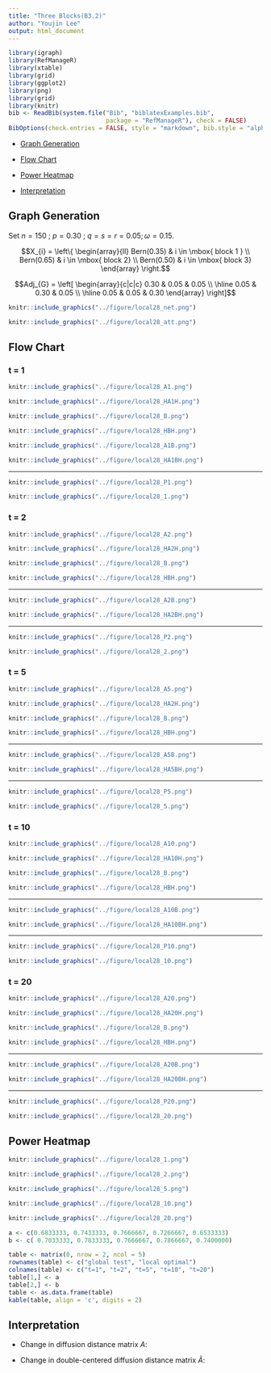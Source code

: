```yaml
---
title: "Three Blocks(B3.2)"
author: "Youjin Lee"
output: html_document
---
```




```r
library(igraph)
library(RefManageR)
library(xtable)
library(grid)
library(ggplot2)
library(png)
library(grid)
library(knitr)
bib <- ReadBib(system.file("Bib", "biblatexExamples.bib", 
                           package = "RefManageR"), check = FALSE)
BibOptions(check.entries = FALSE, style = "markdown", bib.style = "alphabetic", cite.style = 'alphabetic')
```


- [Graph Generation](# Graph Generation)

- [Flow Chart](# Flow Chart)

- [Power Heatmap](# Power Heatmap)

- [Interpretation](# Interpretation)

## Graph Generation
<a name=" Graph Generation"/>

Set $n=150$ ; $p = 0.30$ ; $q = s =  r = 0.05; \omega= 0.15.$

$$X_{i} = \left\{ \begin{array}{ll}  Bern(0.35) & i \in \mbox{ block 1 } \\ Bern(0.65) & i \in \mbox{ block 2} \\ Bern(0.50) &   i \in \mbox{ block 3} \end{array} \right.$$


$$Adj_{G} = \left[  \begin{array}{c|c|c} 0.30 & 0.05  & 0.05 \\ \hline 0.05 & 0.30 & 0.05 \\ \hline 0.05 & 0.05 & 0.30 \end{array} \right]$$


```r
knitr::include_graphics("../figure/local28_net.png")
```
```r
knitr::include_graphics("../figure/local28_att.png")
```



## Flow Chart
<a name=" Flow Chart"/>

### t = 1

```r
knitr::include_graphics("../figure/local28_A1.png")
```
```r
knitr::include_graphics("../figure/local28_HA1H.png")
```
```r
knitr::include_graphics("../figure/local28_B.png")
```
```r
knitr::include_graphics("../figure/local28_HBH.png")
```


```r
knitr::include_graphics("../figure/local28_A1B.png")
```
```r
knitr::include_graphics("../figure/local28_HA1BH.png")
```

<hr />

```r
knitr::include_graphics("../figure/local28_P1.png")
```
```r
knitr::include_graphics("../figure/local28_1.png")
```




### t = 2

```r
knitr::include_graphics("../figure/local28_A2.png")
```
```r
knitr::include_graphics("../figure/local28_HA2H.png")
```

```r
knitr::include_graphics("../figure/local28_B.png")
```
```r
knitr::include_graphics("../figure/local28_HBH.png")
```


<hr />

```r
knitr::include_graphics("../figure/local28_A2B.png")
```
```r
knitr::include_graphics("../figure/local28_HA2BH.png")
```

<hr />

```r
knitr::include_graphics("../figure/local28_P2.png")
```
```r
knitr::include_graphics("../figure/local28_2.png")
```



### t = 5

```r
knitr::include_graphics("../figure/local28_A5.png")
```
```r
knitr::include_graphics("../figure/local28_HA2H.png")
```

```r
knitr::include_graphics("../figure/local28_B.png")
```
```r
knitr::include_graphics("../figure/local28_HBH.png")
```


<hr />

```r
knitr::include_graphics("../figure/local28_A5B.png")
```
```r
knitr::include_graphics("../figure/local28_HA5BH.png")
```

<hr />

```r
knitr::include_graphics("../figure/local28_P5.png")
```
```r
knitr::include_graphics("../figure/local28_5.png")
```


### t = 10

```r
knitr::include_graphics("../figure/local28_A10.png")
```
```r
knitr::include_graphics("../figure/local28_HA10H.png")
```

```r
knitr::include_graphics("../figure/local28_B.png")
```
```r
knitr::include_graphics("../figure/local28_HBH.png")
```


<hr />

```r
knitr::include_graphics("../figure/local28_A10B.png")
```
```r
knitr::include_graphics("../figure/local28_HA10BH.png")
```

<hr />

```r
knitr::include_graphics("../figure/local28_P10.png")
```
```r
knitr::include_graphics("../figure/local28_10.png")
```



### t = 20

```r
knitr::include_graphics("../figure/local28_A20.png")
```
```r
knitr::include_graphics("../figure/local28_HA20H.png")
```

```r
knitr::include_graphics("../figure/local28_B.png")
```
```r
knitr::include_graphics("../figure/local28_HBH.png")
```


<hr />

```r
knitr::include_graphics("../figure/local28_A20B.png")
```
```r
knitr::include_graphics("../figure/local28_HA20BH.png")
```

<hr />

```r
knitr::include_graphics("../figure/local28_P20.png")
```
```r
knitr::include_graphics("../figure/local28_20.png")
```



## Power Heatmap
<a name=" Power Heatmap"/>



```r
knitr::include_graphics("../figure/local28_1.png")
```
```r
knitr::include_graphics("../figure/local28_2.png")
```
```r
knitr::include_graphics("../figure/local28_5.png")
```

```r
knitr::include_graphics("../figure/local28_10.png")
```
```r
knitr::include_graphics("../figure/local28_20.png")
```


```r
a <- c(0.6833333, 0.7433333, 0.7666667, 0.7266667, 0.6533333)
b <- c( 0.7033333, 0.7833333, 0.7666667, 0.7866667, 0.7400000)

table <- matrix(0, nrow = 2, ncol = 5)
rownames(table) <- c("global test", "local optimal")
colnames(table) <- c("t=1", "t=2", "t=5", "t=10", "t=20")
table[1,] <- a
table[2,] <- b
table <- as.data.frame(table)
kable(table, align = 'c', digits = 2)
```

## Interpretation
<a name=" Interpretation"/>

- Change in diffusion distance matrix $A:$


- Change in double-centered diffusion distance matrix $\tilde{A}:$

